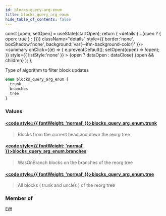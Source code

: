```yaml
---
id: blocks-query-arg-enum
title: blocks_query_arg_enum
hide_table_of_contents: false
---
```







  const [open, setOpen] = useState(startOpen);
  return (
    <details {...(open ? { open: true } : {})} className="details" style={{ border:'none', boxShadow:'none', background:'var(--ifm-background-color)' }}>
      <summary
        onClick={(e) => {
          e.preventDefault();
          setOpen((open) => !open);
        }}
        style={{ listStyle:'none' }}
      >
      {open ? dataOpen : dataClose}
      </summary>
      {open && children}
    </details>
  );
};








Type of algorithm to filter block updates


```graphql
enum blocks_query_arg_enum {
  trunk
  branches
  tree
}
```




### Values

#### [<code style={{ fontWeight: 'normal' }}>blocks_query_arg_enum.<b>trunk</b></code>](#)  
> 
> 
> Blocks from the current head and down the reorg tree
> 

#### [<code style={{ fontWeight: 'normal' }}>blocks_query_arg_enum.<b>branches</b></code>](#)  
> 
> 
> WasOnBranch blocks on the branches of the reorg tree
> 

#### [<code style={{ fontWeight: 'normal' }}>blocks_query_arg_enum.<b>tree</b></code>](#)  
> 
> 
> All blocks ( trunk and uncles ) of the reorg tree
> 



### Member of

[`EVM`](/docs/graphql-reference/queries/evm)  <Badge class="badge badge--secondary" text="query"/>

